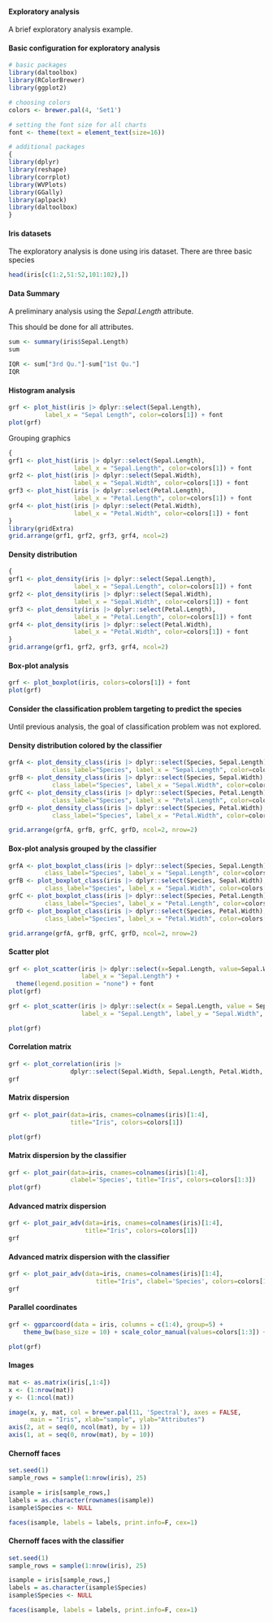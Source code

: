 #### Exploratory analysis
A brief exploratory analysis example. 

#### Basic configuration for exploratory analysis

```r
# basic packages
library(daltoolbox) 
library(RColorBrewer)
library(ggplot2)

# choosing colors
colors <- brewer.pal(4, 'Set1')

# setting the font size for all charts
font <- theme(text = element_text(size=16))
```

```r
# additional packages
{
library(dplyr)
library(reshape)
library(corrplot)
library(WVPlots)
library(GGally)
library(aplpack)
library(daltoolbox)
}
```

#### Iris datasets
The exploratory analysis is done using iris dataset.
There are three basic species

```r
head(iris[c(1:2,51:52,101:102),])
```

#### Data Summary
A preliminary analysis using the $Sepal.Length$ attribute. 

This should be done for all attributes. 

```r
sum <- summary(iris$Sepal.Length)
sum
```

```r
IQR <- sum["3rd Qu."]-sum["1st Qu."]
IQR
```

#### Histogram analysis

```r
grf <- plot_hist(iris |> dplyr::select(Sepal.Length), 
          label_x = "Sepal Length", color=colors[1]) + font
plot(grf)
```

Grouping graphics

```r
{
grf1 <- plot_hist(iris |> dplyr::select(Sepal.Length), 
                  label_x = "Sepal.Length", color=colors[1]) + font
grf2 <- plot_hist(iris |> dplyr::select(Sepal.Width), 
                  label_x = "Sepal.Width", color=colors[1]) + font  
grf3 <- plot_hist(iris |> dplyr::select(Petal.Length), 
                  label_x = "Petal.Length", color=colors[1]) + font 
grf4 <- plot_hist(iris |> dplyr::select(Petal.Width), 
                  label_x = "Petal.Width", color=colors[1]) + font
}
library(gridExtra) 
grid.arrange(grf1, grf2, grf3, grf4, ncol=2)
```

#### Density distribution

```r
{
grf1 <- plot_density(iris |> dplyr::select(Sepal.Length), 
                  label_x = "Sepal.Length", color=colors[1]) + font
grf2 <- plot_density(iris |> dplyr::select(Sepal.Width), 
                  label_x = "Sepal.Width", color=colors[1]) + font  
grf3 <- plot_density(iris |> dplyr::select(Petal.Length), 
                  label_x = "Petal.Length", color=colors[1]) + font 
grf4 <- plot_density(iris |> dplyr::select(Petal.Width), 
                  label_x = "Petal.Width", color=colors[1]) + font
}
grid.arrange(grf1, grf2, grf3, grf4, ncol=2)
```

#### Box-plot analysis

```r
grf <- plot_boxplot(iris, colors=colors[1]) + font
plot(grf)
```

#### Consider the classification problem targeting to predict the species

Until previous analysis, the goal of classification problem was not explored. 

#### Density distribution colored by the classifier

```r
grfA <- plot_density_class(iris |> dplyr::select(Species, Sepal.Length), 
            class_label="Species", label_x = "Sepal.Length", color=colors[c(1:3)]) + font
grfB <- plot_density_class(iris |> dplyr::select(Species, Sepal.Width), 
            class_label="Species", label_x = "Sepal.Width", color=colors[c(1:3)]) + font
grfC <- plot_density_class(iris |> dplyr::select(Species, Petal.Length), 
            class_label="Species", label_x = "Petal.Length", color=colors[c(1:3)]) + font
grfD <- plot_density_class(iris |> dplyr::select(Species, Petal.Width), 
            class_label="Species", label_x = "Petal.Width", color=colors[c(1:3)]) + font

grid.arrange(grfA, grfB, grfC, grfD, ncol=2, nrow=2)
```

#### Box-plot analysis grouped by the classifier

```r
grfA <- plot_boxplot_class(iris |> dplyr::select(Species, Sepal.Length), 
          class_label="Species", label_x = "Sepal.Length", color=colors[c(1:3)]) + font
grfB <- plot_boxplot_class(iris |> dplyr::select(Species, Sepal.Width), 
          class_label="Species", label_x = "Sepal.Width", color=colors[c(1:3)]) + font
grfC <- plot_boxplot_class(iris |> dplyr::select(Species, Petal.Length), 
          class_label="Species", label_x = "Petal.Length", color=colors[c(1:3)]) + font
grfD <- plot_boxplot_class(iris |> dplyr::select(Species, Petal.Width), 
          class_label="Species", label_x = "Petal.Width", color=colors[c(1:3)]) + font

grid.arrange(grfA, grfB, grfC, grfD, ncol=2, nrow=2)
```

#### Scatter plot

```r
grf <- plot_scatter(iris |> dplyr::select(x=Sepal.Length, value=Sepal.Width) |> mutate(variable = "iris"), 
                    label_x = "Sepal.Length") +
  theme(legend.position = "none") + font
plot(grf)
```

```r
grf <- plot_scatter(iris |> dplyr::select(x = Sepal.Length, value = Sepal.Width, variable = Species), 
                    label_x = "Sepal.Length", label_y = "Sepal.Width", colors=colors[1:3]) + font

plot(grf)
```

#### Correlation matrix

```r
grf <- plot_correlation(iris |> 
                 dplyr::select(Sepal.Width, Sepal.Length, Petal.Width, Petal.Length))
grf
```

#### Matrix dispersion

```r
grf <- plot_pair(data=iris, cnames=colnames(iris)[1:4], 
                 title="Iris", colors=colors[1])

plot(grf)
```

#### Matrix dispersion by the classifier

```r
grf <- plot_pair(data=iris, cnames=colnames(iris)[1:4], 
                 clabel='Species', title="Iris", colors=colors[1:3])
plot(grf)
```

#### Advanced matrix dispersion

```r
grf <- plot_pair_adv(data=iris, cnames=colnames(iris)[1:4], 
                     title="Iris", colors=colors[1])
grf
```

#### Advanced matrix dispersion with the classifier

```r
grf <- plot_pair_adv(data=iris, cnames=colnames(iris)[1:4], 
                        title="Iris", clabel='Species', colors=colors[1:3])
grf
```

#### Parallel coordinates

```r
grf <- ggparcoord(data = iris, columns = c(1:4), group=5) + 
    theme_bw(base_size = 10) + scale_color_manual(values=colors[1:3]) + font

plot(grf)
```

#### Images

```r
mat <- as.matrix(iris[,1:4])
x <- (1:nrow(mat))
y <- (1:ncol(mat))

image(x, y, mat, col = brewer.pal(11, 'Spectral'), axes = FALSE,  
      main = "Iris", xlab="sample", ylab="Attributes")
axis(2, at = seq(0, ncol(mat), by = 1))
axis(1, at = seq(0, nrow(mat), by = 10))
```

#### Chernoff faces

```r
set.seed(1)
sample_rows = sample(1:nrow(iris), 25)

isample = iris[sample_rows,]
labels = as.character(rownames(isample))
isample$Species <- NULL

faces(isample, labels = labels, print.info=F, cex=1)
```

#### Chernoff faces with the classifier

```r
set.seed(1)
sample_rows = sample(1:nrow(iris), 25)

isample = iris[sample_rows,]
labels = as.character(isample$Species)
isample$Species <- NULL

faces(isample, labels = labels, print.info=F, cex=1)
```

